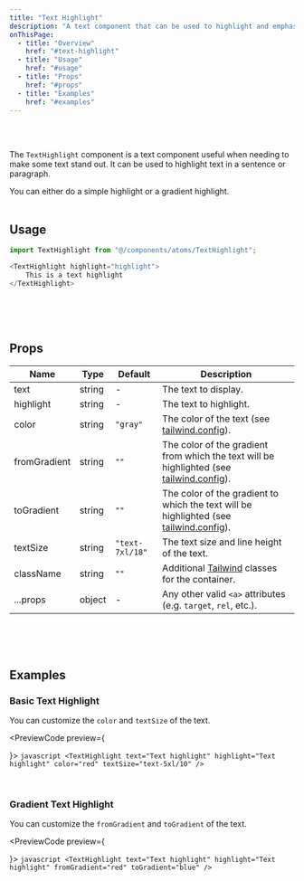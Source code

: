 ```yaml
---
title: "Text Highlight"
description: "A text component that can be used to highlight and emphasize text."
onThisPage:
  - title: "Overview"
    href: "#text-highlight"
  - title: "Usage"
    href: "#usage"
  - title: "Props"
    href: "#props"
  - title: "Examples"
    href: "#examples"
---
```


<div id="text-highlight" />

<br/>

<div className="flex flex-col items-center gap-10">
    <TextHighlight text="Text highlight" highlight="Text highlight" fromGradient="red" toGradient="blue" />
    <TextHighlight text="This is a text highlight" highlight="highlight" />
</div>

<br />

The `TextHighlight` component is a text component useful when needing to make some text stand out. It can be used to highlight text in a sentence or paragraph.

<Callout>
    You can either do a simple highlight or a gradient highlight.
</Callout>

<br/>
<br/>
<Divider />

<div id="usage" />

## Usage

```javascript
import TextHighlight from "@/components/atoms/TextHighlight";

<TextHighlight highlight="highlight">
    This is a text highlight
</TextHighlight>
```

<br/>
<br/>
<br/>
<Divider />

<div id="props" />

## Props

| Name         | Type   | Default         | Description                                                                                                        |
|--------------|--------|-----------------|--------------------------------------------------------------------------------------------------------------------|
| text         | string | -               | The text to display.                                                                                               |
| highlight    | string | -               | The text to highlight.                                                                                             |
| color        | string | `"gray"`        | The color of the text (see [tailwind.config](/docs/tutorials/config#color-theme)).                                             |
| fromGradient | string | `""`            | The color of the gradient from which the text will be highlighted (see [tailwind.config](/docs/tutorials/config#color-theme)). |
| toGradient   | string | `""`            | The color of the gradient to which the text will be highlighted (see [tailwind.config](/docs/tutorials/config#color-theme)).   |
| textSize     | string | `"text-7xl/18"` | The text size and line height of the text.                                                                         |
| className    | string | `""`            | Additional [Tailwind](https://tailwindcss.com) classes for the container.                                          |
| ...props     | object | -               | Any other valid <code>&lt;a&gt;</code> attributes (e.g. `target`, `rel`, etc.).                                    |

<br/>
<br/>
<br/>
<Divider />

<div id="examples" />

## Examples

### Basic Text Highlight
You can customize the `color` and `textSize` of the text.

<PreviewCode preview={
    <div className="flex flex-col items-center gap-4">
        <TextHighlight text="Text highlight" highlight="Text highlight" color="red" textSize="text-5xl/10" />
    </div>
}>
    ```javascript
    <TextHighlight
        text="Text highlight"
        highlight="Text highlight"
        color="red"
        textSize="text-5xl/10"
    />
    ```
</PreviewCode>

<br />

### Gradient Text Highlight
You can customize the `fromGradient` and `toGradient` of the text.

<PreviewCode preview={
    <div className="flex flex-col items-center gap-4">
        <TextHighlight text="Text highlight" highlight="Text highlight" fromGradient="red" toGradient="blue" />
    </div>
}>
    ```javascript
    <TextHighlight
        text="Text highlight"
        highlight="Text highlight"
        fromGradient="red"
        toGradient="blue"
    />
    ```
</PreviewCode>

